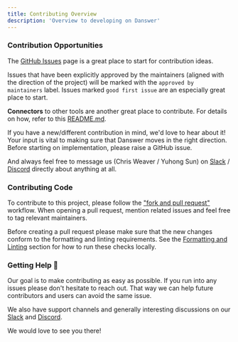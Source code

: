 ```yaml
---
title: Contributing Overview
description: 'Overview to developing on Danswer'
---
```



### Contribution Opportunities
The [GitHub Issues](https://github.com/danswer-ai/danswer/issues) page is a great place to start for contribution ideas.

Issues that have been explicitly approved by the maintainers (aligned with the direction of the project)
will be marked with the `approved by maintainers` label.
Issues marked `good first issue` are an especially great place to start.

**Connectors** to other tools are another great place to contribute. For details on how, refer to this
[README.md](https://github.com/danswer-ai/danswer/blob/main/backend/danswer/connectors/README.md).

If you have a new/different contribution in mind, we'd love to hear about it!
Your input is vital to making sure that Danswer moves in the right direction.
Before starting on implementation, please raise a GitHub issue.

And always feel free to message us (Chris Weaver / Yuhong Sun) on 
[Slack](https://join.slack.com/t/danswer/shared_invite/zt-2afut44lv-Rw3kSWu6_OmdAXRpCv80DQ) / 
[Discord](https://discord.gg/TDJ59cGV2X) directly about anything at all. 


### Contributing Code
To contribute to this project, please follow the
["fork and pull request"](https://docs.github.com/en/get-started/quickstart/contributing-to-projects) workflow.
When opening a pull request, mention related issues and feel free to tag relevant maintainers.

Before creating a pull request please make sure that the new changes conform to the formatting and linting requirements.
See the [Formatting and Linting](#-formatting-and-linting) section for how to run these checks locally.


### Getting Help 🙋
Our goal is to make contributing as easy as possible. If you run into any issues please don't hesitate to reach out.
That way we can help future contributors and users can avoid the same issue.

We also have support channels and generally interesting discussions on our
[Slack](https://join.slack.com/t/danswer/shared_invite/zt-2afut44lv-Rw3kSWu6_OmdAXRpCv80DQ)
and 
[Discord](https://discord.gg/TDJ59cGV2X).

We would love to see you there!


